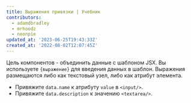 ```yaml
---
title: Выражения привязки | Учебник
contributors:
  - adamdbradley
  - mrhoodz
  - neonpie
updated_at: '2023-06-25T19:43:33Z'
created_at: '2022-08-02T12:07:45Z'
---
```


Цель компонентов - объединить данные с шаблоном JSX. Вы используете `{выражение}` для введения данных в шаблон. Выражения размещаются либо как текстовый узел, либо как атрибут элемента.

- Привяжите `data.name` к атрибуту `value` в `<input/>`.
- Привяжите `data.description` к значению `<textarea/>`.
